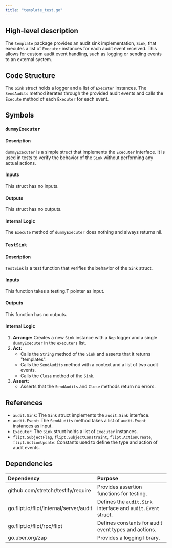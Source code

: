 ```yaml
---
title: "template_test.go"
---
```


## High-level description
The `template` package provides an audit sink implementation, `Sink`, that executes a list of `Executer` instances for each audit event received. This allows for custom audit event handling, such as logging or sending events to an external system.

## Code Structure
The `Sink` struct holds a logger and a list of `Executer` instances. The `SendAudits` method iterates through the provided audit events and calls the `Execute` method of each `Executer` for each event.

## Symbols

### `dummyExecuter`
#### Description
`dummyExecuter` is a simple struct that implements the `Executer` interface. It is used in tests to verify the behavior of the `Sink` without performing any actual actions.

#### Inputs
This struct has no inputs.

#### Outputs
This struct has no outputs.

#### Internal Logic
The `Execute` method of `dummyExecuter` does nothing and always returns nil.

### `TestSink`
#### Description
`TestSink` is a test function that verifies the behavior of the `Sink` struct.

#### Inputs
This function takes a testing.T pointer as input.

#### Outputs
This function has no outputs.

#### Internal Logic
1. **Arrange:** Creates a new `Sink` instance with a `Nop` logger and a single `dummyExecuter` in the `executers` list.
2. **Act:**
    - Calls the `String` method of the `Sink` and asserts that it returns "templates".
    - Calls the `SendAudits` method with a context and a list of two audit events.
    - Calls the `Close` method of the `Sink`.
3. **Assert:**
    - Asserts that the `SendAudits` and `Close` methods return no errors.

## References
- `audit.Sink`: The `Sink` struct implements the `audit.Sink` interface.
- `audit.Event`: The `SendAudits` method takes a list of `audit.Event` instances as input.
- `Executer`: The `Sink` struct holds a list of `Executer` instances.
- `flipt.SubjectFlag`, `flipt.SubjectConstraint`, `flipt.ActionCreate`, `flipt.ActionUpdate`: Constants used to define the type and action of audit events.

## Dependencies
| Dependency | Purpose |
|:-----------|:--------|
| github.com/stretchr/testify/require | Provides assertion functions for testing. |
| go.flipt.io/flipt/internal/server/audit | Defines the `audit.Sink` interface and `audit.Event` struct. |
| go.flipt.io/flipt/rpc/flipt | Defines constants for audit event types and actions. |
| go.uber.org/zap | Provides a logging library. |

